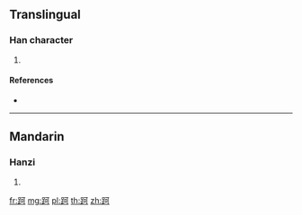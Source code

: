 {{character info/new}}
==Translingual==

===Han character===
{{Han char|rn=157|rad=足|as=05|sn=12|four=|canj=RMMNR}}

# {{defn|Han|sort=足05}}

====References====
* {{Han ref|kx=1223.250|dkj=37463|dj=1695.140|hdz=63693.150|uh=8DD2|ud=36306}}

----

==Mandarin==

===Hanzi===
{{cmn-hanzi|pin=[[qiǎ]] ([[qia3]]), [[tiē]] ([[tie1]])|wg=ch'ia<sup>3</sup>, t'ieh<sup>1</sup>}}

# {{defn|lang=cmn|sort=足05}}

[[fr:跒]]
[[mg:跒]]
[[pl:跒]]
[[th:跒]]
[[zh:跒]]